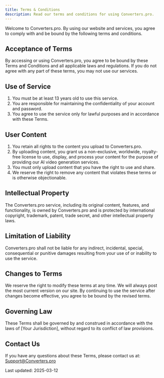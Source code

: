 ```yaml
---
title: Terms & Conditions
description: Read our terms and conditions for using Converters.pro.
---
```


Welcome to Converters.pro. By using our website and services, you agree to comply with and be bound by the following terms and conditions.

## Acceptance of Terms

By accessing or using Converters.pro, you agree to be bound by these Terms and Conditions and all applicable laws and regulations. If you do not agree with any part of these terms, you may not use our services.

## Use of Service

1. You must be at least 13 years old to use this service.
2. You are responsible for maintaining the confidentiality of your account and password.
3. You agree to use the service only for lawful purposes and in accordance with these Terms.

## User Content

1. You retain all rights to the content you upload to Converters.pro.
2. By uploading content, you grant us a non-exclusive, worldwide, royalty-free license to use, display, and process your content for the purpose of providing our AI video generation services.
3. You must only upload content that you have the right to use and share.
4. We reserve the right to remove any content that violates these terms or is otherwise objectionable.

## Intellectual Property

The Converters.pro service, including its original content, features, and functionality, is owned by Converters.pro and is protected by international copyright, trademark, patent, trade secret, and other intellectual property laws.

## Limitation of Liability

Converters.pro shall not be liable for any indirect, incidental, special, consequential or punitive damages resulting from your use of or inability to use the service.

## Changes to Terms

We reserve the right to modify these terms at any time. We will always post the most current version on our site. By continuing to use the service after changes become effective, you agree to be bound by the revised terms.

## Governing Law

These Terms shall be governed by and construed in accordance with the laws of [Your Jurisdiction], without regard to its conflict of law provisions.

## Contact Us

If you have any questions about these Terms, please contact us at: Support@Converters.pro

Last updated: 2025-03-12
